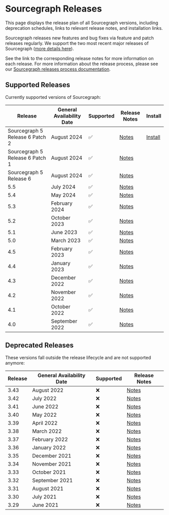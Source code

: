 # Sourcegraph Releases

<p className="subtitle">This page displays the release plan of all Sourcegraph versions, including deprecation schedules, links to relevant release notes, and installation links.</p>

Sourcegraph releases new features and bug fixes via feature and patch releases regularly. We support the two most recent major releases of Sourcegraph ([more details here](https://www.notion.so/Sourcegraph-Releases-eee2a5384b0a4555adb51b439ddde35f?pvs=21)).

See the link to the corresponding release notes for more information on each release. For more information about the release process, please see our [Sourcegraph releases process documentation](https://www.notion.so/Sourcegraph-Releases-eee2a5384b0a4555adb51b439ddde35f?pvs=21).

<LinkCards>

  <LinkCard href="https://github.com/sourcegraph/sourcegraph/releases/latest" imgSrc="https://sourcegraph.com/.assets/img/sourcegraph-mark.svg" imgAlt="Sourcegraph" title="Get the latest version of Sourcegraph" />

</LinkCards>

## Supported Releases

Currently supported versions of Sourcegraph:

| **Release**                     | **General Availability Date** | **Supported** | **Release Notes**                                        | **Install**                                                                 |
|---------------------------------|-------------------------------|---------------|----------------------------------------------------------|-----------------------------------------------------------------------------|
| Sourcegraph 5 Release 6 Patch 2 | August 2024                   | ✅             | [Notes](https://sourcegraph.com/docs/CHANGELOG#v562535)   | [Install](https://github.com/sourcegraph/sourcegraph/releases/tag/v5.6.2535) |
| Sourcegraph 5 Release 6 Patch 1 | August 2024                   | ✅             | [Notes](https://sourcegraph.com/docs/CHANGELOG#v56185)   |                                                                             |
| Sourcegraph 5 Release 6         | August 2024                   | ✅             | [Notes](https://sourcegraph.com/docs/CHANGELOG#v560)     |                                                                             |
| 5.5                             | July 2024                     | ✅             | [Notes](https://sourcegraph.com/docs/CHANGELOG#v553956)  |                                                                             |
| 5.4                             | May 2024                      | ✅             | [Notes](https://sourcegraph.com/docs/CHANGELOG#v547765)  |                                                                             |
| 5.3                             | February 2024                 | ✅             | [Notes](https://sourcegraph.com/docs/CHANGELOG#v5312303) |                                                                             |
| 5.2                             | October 2023                  | ✅             | [Notes](https://sourcegraph.com/docs/CHANGELOG#v527)     |                                                                             |
| 5.1                             | June 2023                     | ✅             | [Notes](https://sourcegraph.com/docs/CHANGELOG#v519)     |                                                                             |
| 5.0                             | March 2023                    | ✅             | [Notes](https://sourcegraph.com/docs/CHANGELOG#v506)     |                                                                             |
| 4.5                             | February 2023                 | ✅             | [Notes](https://sourcegraph.com/docs/CHANGELOG#v451)     |                                                                             |
| 4.4                             | January 2023                  | ✅             | [Notes](https://sourcegraph.com/docs/CHANGELOG#v442)     |                                                                             |
| 4.3                             | December 2022                 | ✅             | [Notes](https://sourcegraph.com/docs/CHANGELOG#v431)     |                                                                             |
| 4.2                             | November 2022                 | ✅             | [Notes](https://sourcegraph.com/docs/CHANGELOG#v421)     |                                                                             |
| 4.1                             | October 2022                  | ✅             | [Notes](https://sourcegraph.com/docs/CHANGELOG#v413)     |                                                                             |
| 4.0                             | September 2022                | ✅             | [Notes](https://sourcegraph.com/docs/CHANGELOG#v401)     |                                                                             |

## Deprecated Releases

These versions fall outside the release lifecycle and are not supported anymore:

| **Release** | **General Availability Date** | **Supported** | **Release Notes**                                                               |
|-------------|-------------------------------|---------------|---------------------------------------------------------------------------------|
| 3.43        | August 2022                   | ❌             | [Notes](https://github.com/sourcegraph/sourcegraph/blob/main/CHANGELOG.md#3432) |
| 3.42        | July 2022                     | ❌             | [Notes](https://github.com/sourcegraph/sourcegraph/blob/main/CHANGELOG.md#3422) |
| 3.41        | June 2022                     | ❌             | [Notes](https://github.com/sourcegraph/sourcegraph/blob/main/CHANGELOG.md#3422) |
| 3.40        | May 2022                      | ❌             | [Notes](https://github.com/sourcegraph/sourcegraph/blob/main/CHANGELOG.md#3402) |
| 3.39        | April 2022                    | ❌             | [Notes](https://github.com/sourcegraph/sourcegraph/blob/main/CHANGELOG.md#3391) |
| 3.38        | March 2022                    | ❌             | [Notes](https://github.com/sourcegraph/sourcegraph/blob/main/CHANGELOG.md#3391) |
| 3.37        | February 2022                 | ❌             | [Notes](https://github.com/sourcegraph/sourcegraph/blob/main/CHANGELOG.md#3391) |
| 3.36        | January 2022                  | ❌             | [Notes](https://github.com/sourcegraph/sourcegraph/blob/main/CHANGELOG.md#3363) |
| 3.35        | December 2021                 | ❌             | [Notes](https://github.com/sourcegraph/sourcegraph/blob/main/CHANGELOG.md#3352) |
| 3.34        | November 2021                 | ❌             | [Notes](https://github.com/sourcegraph/sourcegraph/blob/main/CHANGELOG.md#3352) |
| 3.33        | October 2021                  | ❌             | [Notes](https://github.com/sourcegraph/sourcegraph/blob/main/CHANGELOG.md#3332) |
| 3.32        | September 2021                | ❌             | [Notes](https://github.com/sourcegraph/sourcegraph/blob/main/CHANGELOG.md#3321) |
| 3.31        | August 2021                   | ❌             | [Notes](https://github.com/sourcegraph/sourcegraph/blob/main/CHANGELOG.md#3321) |
| 3.30        | July 2021                     | ❌             | [Notes](https://github.com/sourcegraph/sourcegraph/blob/main/CHANGELOG.md#3321) |
| 3.29        | June 2021                     | ❌             | [Notes](https://github.com/sourcegraph/sourcegraph/blob/main/CHANGELOG.md#3321) |
